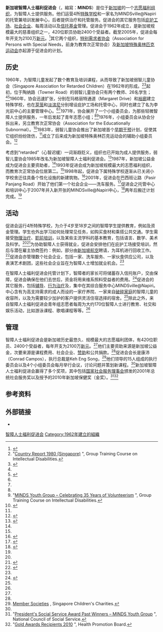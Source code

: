 {{Infobox company
| company_logo = 
| company_name = 新加坡智力残障人士福利促进会
| name_en = Movement for the Intellectually Disabled of Singapore
| company_type = [[非营利组织|非营利组织]]
| foundation = 1962年
| location = {{新加坡}}玛格丽特通道（Margaret Drive）800号<br>邮区149307
| key_people = 会长：康沛（Conrad Melville Campos）<br>荣誉秘书：Jeffrey Tan<br>执行总裁：Keh Eng Song
| homepage = {{URL|http://www.minds.org.sg}}
}}
{{Disability sidebar}}
'''新加坡智障人士福利促进会'''（{{lang-en|'''M'''ovement for the '''In'''tellectually '''D'''isabled of '''S'''ingapore}}，縮寫：'''MINDS'''）是位于[[新加坡|新加坡]]的一个[[慈善组织|志愿福利组织]]，为智障人士提供服务。他们运营4所[[特殊学校|特殊学校]]和一家名为MINDSville@Napiri的托管兼培训发展中心，后者提供治疗和托管服务。促进会的其它服务包括[[庇护工场|庇护工场]]、[[社会企业|社会企业]]、每周活动以及[[信托法|信托基金]]管理。促进会于1962年成立，是新加坡规模最大的慈善组织之一，420位职员协助2400个受益者。截至2005年，促进会每年开支为2100万[[新元|新元]]。<ref name="serve">{{cite news|author=Vivi Zainol|title=Serving the intellectually disabled|publisher=The Straits Times|date=2005-08-27}}</ref>其它两个组织，[[特别需求者协会|特别需求者协会]]（Association for Persons with Special Needs，前身为教育次正常协会）及[[新加坡特殊奥林匹克运动会|新加坡特殊奥林匹克运动会]]亦起源于促进会的计划。

{{Spoken Wikipedia|Zh-tw-新加坡智障人士福利促進會.ogg|2016年|1月13日|語言漢語台灣}}

==历史==
1960年，{{Link-en|新加坡儿童会|Singapore Children's Society}}为智障儿童发起了数个教育及培训课程，从而导致了新加坡弱智儿童协会（Singapore Association for Retarded Children）在1962年的形成。<ref name="sgrep">"[http://gtid.net/countryreport/CR1980(Singapore).pdf Country Report 1980 (Singapore)] {{Wayback|url=http://gtid.net/countryreport/CR1980(Singapore).pdf |date=20171108093813 }}", Group Training Course on Intellectual Disabilities.</ref><ref name="stgab">{{cite web|url=http://www.stgabss.net/SpecialNeeds/index.php/sen-overview/timeline.html|title=Special Education Timeline|publisher=St Gabriel's Secondary Special Needs Centre|archiveurl=https://web.archive.org/web/20111029075550/http://www.stgabss.net/SpecialNeeds/index.php/sen-overview/timeline.html|archivedate=2011-10-29}}</ref>起初，位于陶纳路（Towner Road）的弱智儿童协会只有两个教师、26名学生；<ref name="serve"/><ref name="school">{{cite news|author=April Chong|title=Special school in Sengkang opens|publisher=The Straits Times|date=2009-07-18}}</ref>1960年，协会迅速扩张，分别在玛格丽特通道（Margaret Drive）和[[裕廊|裕廊]]建立特殊学校，也在[[芽笼|芽笼]]和[[淡滨尼|淡滨尼]]分别增设庇护工场和托管中心，同时也建立了名为李光前中心的主要管理中心。<ref name="sgrep"/><ref name="stgab"/>1971年，协会展开了一个小组委员会，为那些轻微智障人士提供服务，一年后发起了青年志愿小组；<ref name="stgab"/><ref name="myg">"[http://gtid.net/acmr_18/pdf/12.pdf MINDS Youth Group – Celebrating 35 Years of Volunteerism] {{Wayback|url=http://gtid.net/acmr_18/pdf/12.pdf |date=20171108094008 }}", Group Training Course on Intellectual Disabilities.</ref>1976年，小组委员会从协会分拆出来，另立教育次正常协会（Association for the Educationally Subnormal）。<ref name="matter">{{cite news|author=Mardiana Abu Bakar|title=Minds over matter|publisher=The Straits Times|date=1993-06-17}}</ref>1983年，弱智儿童协会推出了新加坡首个[[早期干预|早期干预]]计划，促使其它组织纷纷效仿，<ref name="stgab"/>成立了后来成为新加坡特殊奥林匹克运动会的辅助小组委员会。<ref>{{cite web|url=http://www.specialolympics.org.sg/aboutus/aboutus.html|title=About Us|publisher=Special Olympics Singapore|archiveurl=https://web.archive.org/web/20130809011009/http://specialolympics.org.sg/aboutus/aboutus.html|archivedate=2013-08-09}}</ref>

考虑到“retarded”（心智迟缓）一词渐趋贬义，组织也已开始为成人提供服务，弱智儿童协会1985年改名为新加坡智障人士福利促进会。<ref>{{cite news|title=Minds to help disabled grow with the times|publisher=The Straits Times|date=1985-06-12}}</ref>1987年，新加坡公益金成为促进会主要资助者，<ref name="serve"/>1993年促进会成为新加坡规模最大的志愿福利组织，而教育次正常协会位居第二。<ref name="matter"/>1998年起，促进会下属特殊学校逐渐从已关闭小学校舍迁往具备个性化设施的新建筑物。<ref>{{cite news|title=A school to put Minds pupils at ease|publisher=The Straits Times|date=1998-09-25}}</ref>2001年，促进会在巴西班让路（Pasir Panjang Road）开始了他们第一个社会企业——洗车服务。<ref>{{cite news|author=Lee Hui Chieh|title=Intellectually disabled wash cars for wages|publisher=The Straits Times|date=2001-09-04}}</ref>促进会之托管中心和培训中心于2007年并入新开张的MINDSville@Napiri中心，<ref name="ville">{{cite news|title=Trusteeship scheme for kids with intellectual disability taking shape|publisher=Channel NewsAsia|date=2007-04-14}}</ref>两年后搬迁计划完成。<ref name="school"/>

==活动==
促进会运行4所特殊学校，为介于4岁至18岁之间的智障学生提供{{link-en|生活技能|Life skills}}教育，例如{{Link-en|个人仪容|Personal grooming}}及资金管理。学生也外出学习如何处理常见任务，如购买食材和乘搭公共交通。学生需接受[[物理治疗|物理治疗]]、[[职业教育|职前培训]]，以及某些主流学科的基本教育，包括语言、数学、美术及科学。<ref name="school"/><ref>{{cite news|author=Loh Chee Kong|title=He'll weep, but he can now walk alone|publisher=TODAY|date=2005-08-19}}</ref>为协助智障人士获得就业，促进会安排他们在庇护工场接受{{Link-en|手工劳动|Manual labour|简单的整理和包装工作}}培训，然后与潜在雇主协商签约：例如，部分由[[新加坡航空|新加坡航空]]聘请，为耳机进行回收工作。<ref>{{cite news|author=Radha Basu|title=Looking beyond disability|publisher=The Straits Times|date=2008-04-12}}</ref>促进会亦管理数个社会企业，包括一家{{Link-en|义卖商店|Charity shop}}、洗车服务、一家伙食供应公司，以及表演艺术剧团，这些社会企业旨在为智障人士增加就业机会。<ref name="serve"/>

在智障人士福利促进会托管计划下，智障者的家长可将储蓄存入信托账户，交由{{Link-en|公共信托人|Public trustee}}保障，促进会确保在他们去世后，资金将用来维系照料受益者的费用。<ref>{{cite news|title=MINDS to extend trusteeship scheme to give more help to the disabled|publisher=Channel NewsAsia|date=2006-10-28}}</ref>促进会的其它服务，包括[[辅导|辅导]]、[[行为治疗|行为治疗]]及{{link-en|康复 (神经心理学)|Rehabilitation (neuropsychology)|康复}}，集中在其综合服务中心MINDSville@Napiri。中心含有为高支持需求的成人而设的一家疗养院、一家来自[[破碎家庭|破碎家庭]]的智障儿童的收容所，以及为需要较少加护的客户提供灵活住宿选择的宿舍。<ref name="ville"/>除此之外，来自智障人士福利促进会青年组志愿者每周为大约170位智障人士进行教育、社交和娱乐活动，比如游泳课程、歌唱课程等等。<ref name="myg"/>

==管理==
智障人士福利促进会是新加坡历史最悠久、规模最大的志愿福利团体，有420位职员、2400个受益者，每年开支为2100万[[新元|新元]]。<ref name="serve"/>他们主要资助来源是新加坡公益金，次要来源是课程费用、社会企业、[[赞助|赞助]]和公共捐款。<ref name="serve"/>促进会会长是康沛（Conrad Campos），执行总裁是Keh Eng Song，<ref>[http://www.childrenscharities.org.sg/member.html Member Societies] {{Wayback|url=http://www.childrenscharities.org.sg/member.html |date=20120228192316 }}, Singapore Children's Charities.</ref>他们领导的15人组成的执行委员会以及4个小组委员会每月举行会议，讨论问题并策划新课程。<ref name="matter"/>新加坡智障人士福利促进会赢得了多个奖项，其中包括[[国家社会服务理事会|国家社会服务理事会]]颁发的2001年总统社会服务奖以及{{Link-en|保健促进局|Health Promotion Board}}授予的2010年新加坡保健奖（金奖）。<ref>"[http://www.ncss.org.sg/presidents%20award/pastwinners2001_myg.htm President's Social Service Award Past Winners – MINDS Youth Group] {{webarchive|url=https://web.archive.org/web/20110909043703/http://www.ncss.org.sg/presidents%20award/pastwinners2001_myg.htm |date=2011-09-09 }}", National Council of Social Service.</ref><ref>"[http://www.hpb.gov.sg/HOPPortal/health-article/HPBSUEXTAPP1_4021960 Gold Awards Recipients 2010] {{Wayback|url=http://www.hpb.gov.sg/HOPPortal/health-article/HPBSUEXTAPP1_4021960 |date=20150924031513 }}", Health Promotion Board.</ref>

==参考资料==
{{reflist|2}}

==外部链接==
{{Portal|新加坡}}
*{{official website|http://www.minds.org.sg}}

[[Category:新加坡非营利组织|智障人士福利促进会]]
[[Category:1962年建立的組織|Category:1962年建立的組織]]
{{Good article}}